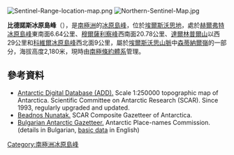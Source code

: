 [[Image:Sentinel-Range-location-map.png|thumb]]
[[Image:Northern-Sentinel-Map.jpg|thumb]]

{{coord|77|57|59|S|87|13|02|W|display=title}}

'''比德諾斯冰原島峰'''（{{lang-en|Beadnos Nunatak}}），是[[南極洲|南極洲]]的[[冰原島峰|冰原島峰]]，位於[[埃爾斯沃思地|埃爾斯沃思地]]，處於[[赫爾弗特冰原島峰|赫爾弗特冰原島峰]]東南面6.64公里、[[穆爾薩利察峰|穆爾薩利察峰]]西南面20.78公里、[[達爾林普爾山|達爾林普爾山]]以西29公里和[[科維爾冰原島峰|科維爾冰原島峰]]西北面9公里，屬於[[埃爾斯沃思山脈|埃爾斯沃思山脈]]中[[森蒂納爾嶺|森蒂納爾嶺]]的一部分，海拔高度2,180米，現時由[[南極條約體系|南極條約體系]]管理。

==參考資料==
* [http://www.add.scar.org Antarctic Digital Database (ADD).] {{Wayback|url=http://www.add.scar.org/ |date=20170305000653 }} Scale 1:250000 topographic map of Antarctica. Scientific Committee on Antarctic Research (SCAR). Since 1993, regularly upgraded and updated.
* [http://data.aad.gov.au/aadc/gaz/scar/display_name.cfm?gaz_id=137837 Beadnos Nunatak.] {{Wayback|url=http://data.aad.gov.au/aadc/gaz/scar/display_name.cfm?gaz_id=137837 |date=20140203110023 }} SCAR Composite Gazetteer of Antarctica.
* [http://apcbg.org/gazet-bg.doc Bulgarian Antarctic Gazetteer.] {{Wayback|url=http://apcbg.org/gazet-bg.doc |date=20160206203828 }} Antarctic Place-names Commission. (details in Bulgarian, [http://apcbg.org/gazet.htm basic data] {{Wayback|url=http://apcbg.org/gazet.htm |date=20160304071225 }} in English)

{{DEFAULTSORT:Beadnos Nunatak}}
[[Category:南極洲冰原島峰|Category:南極洲冰原島峰]]


{{EllsworthLand-geo-stub}}
